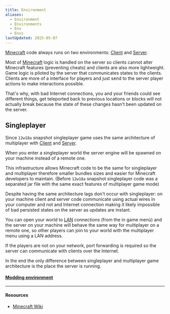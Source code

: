 ```yaml
---
title: Environment
aliases:
  - Environment
  - Environments
  - Env
  - Envs
lastUpdated: 2025-05-07
---
```



[Minecraft](/minecraft) code always runs on two environments: [Client](/client) and [Server](/server).

Most of [Minecraft](/minecraft) logic is handled on the server so clients cannot alter Minecraft features (preventing cheats) and clients are also more lightweight.
Game logic is piloted by the server that communicates states to the clients. Clients are more of a interface for players and just send to the server player actions to make interactions possible.

<Asset name="clientserver.svg" alt="Client & server" />

That's why, with bad Internet connections, you and your friends could see different things, get teleported back to previous locations or blocks will not actually break because the state of these changes hasn't been updated on the server.

## Singleplayer

Since `12w18a` snapshot singleplayer game uses the same architecture of multiplayer with [Client](/client) and [Server](/server).

When you enter a singleplayer world the server engine will be spawned on your machine instead of a remote one.

<Asset name="singleplayerworld.svg" alt="Singleplayer world" />

This infrastructure allows Minecraft code to be the same for singleplayer and multiplayer therefore smaller bundles sizes and easier for Minecraft developers to maintain.
(Before `12w18a` snapshot singleplayer code was a separated jar file with the same exact features of multiplayer game mode) 

Despite having the same architecture lags don't occur with singleplayer: on your machine client and server code communicate using actual wires in your computer and not and Internet connection making it likely impossible of bad persisted states on the server as updates are instant. 

You can open your world to [LAN](https://en.wikipedia.org/wiki/Local_area_network) connections (from the in game menù) and the server on your machine will behave the same way for multiplayer on a remote one, so other players can join to your world with the multiplayer menu using a LAN address.

<Asset name="forwardedsingleplayerworld.svg" alt="Forwarded singleplayer world" />

If the players are not on your network, port forwarding is required so the server can communicate with clients over the Internet.

<Asset name="internetforwardedsingleplayerworld.svg" alt="Internet forwarded singleplayer world" />

In the end the only difference between singleplayer and multiplayer game architecture is the place the server is running.

#### [Modding environment](/moddingenvironment)

---

#### Resources

- [Minecraft Wiki](https://minecraft.wiki/w/Server.jar)

<Yb src="https://www.youtube.com/embed/sz6kqZPVsfM" />